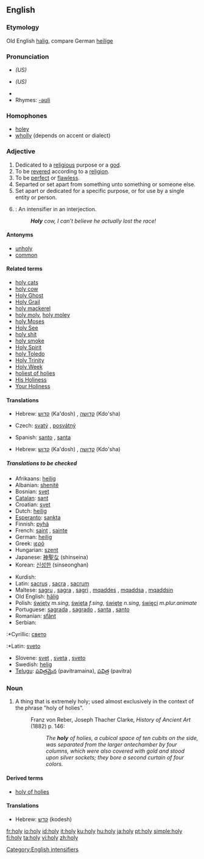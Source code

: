 {{see|hộ lý|holly}}
==English==

===Etymology===
Old English [[halig]], compare German [[heilige]]

===Pronunciation===
*{{IPA|/ˈhoʊli/}} ''(US)''
*{{SAMPA|/"hoUli/}} ''(US)''
*{{audio|en-us-holy.ogg|Audio (US)}}
*Rhymes: [[Rhymes:English:-əʊli|-əʊli]]

===Homophones===
*[[holey]]
*[[wholly]] (depends on accent or dialect)

===Adjective===
{{en-adj|holier|holiest}}

# Dedicated to a [[religious]] purpose or a [[god]].
# To be [[revered]] according to a [[religion]].
# To be [[perfect]] or [[flawless]].
# Separted or set apart from something unto something or someone else.
# Set apart or dedicated for a specific purpose, or for use by a single entity or person.
# {{slang}}: An intensifier in an interjection.
#: '''''Holy''' cow, I can’t believe he actually lost the race!''

====Antonyms====
*[[unholy]]
*[[common]]

====Related terms====
*[[holy cats]]
*[[holy cow]]
*[[Holy Ghost]]
*[[Holy Grail]]
*[[holy mackerel]]
*[[holy moly]], [[holy moley]]
*[[holy Moses]]
*[[Holy See]]
*[[holy shit]]
*[[holy smoke]]
*[[Holy Spirit]]
*[[holy Toledo]]
*[[Holy Trinity]]
*[[Holy Week]]
*[[holiest of holies]]
*[[His Holiness]]
*[[Your Holiness]]

====Translations====
{{trans-top|dedicated to a religious purpose}}
*Hebrew: [[קדוש]] (Ka'dosh) {{m}}, [[קדושה]] (Kdo'sha) {{f}}
{{trans-mid}}
{{trans-bottom}}
{{trans-top|to be revered according to a religion}}
*Czech: [[svatý]] {{m}}, [[posvátný]] {{m}}
{{trans-mid}}
*Spanish: [[santo]] {{m}}, [[santa]] {{f}}
{{trans-bottom}}
{{trans-top|flawless}}
{{trans-mid}}
{{trans-bottom}}
{{trans-top|separated}}
{{trans-mid}}
{{trans-bottom}}
{{trans-top|dedicated}}
*Hebrew: [[קדוש]] (Ka'dosh) {{m}}, [[קדושה]] (Kdo'sha) {{f}}
{{trans-mid}}
{{trans-bottom}}
{{trans-top|slang intensifier}}
{{trans-mid}}
{{trans-bottom}}

=====Translations to be checked=====
{{rfc-trans}}
{{top}}
*Afrikaans: [[heilig]]
*Albanian: [[shenjtë]]
*Bosnian: [[svet]]
*[[Catalan]]: [[sant]]
*Croatian: [[svet]]
*Dutch: [[heilig]]
*[[Esperanto]]: [[sankta]]
*Finnish: [[pyhä]]
*French: [[saint]] {{m}}, [[sainte]] {{f}}
*German: [[heilig]]
*Greek: [[ιερό]]
*Hungarian: [[szent]]
*Japanese: [[神聖な]] (shinseina)
*Korean: [[신성한]] (sinseonghan)
{{mid}}
*Kurdish: {{KUchar|[[پیرۆز]]}}
*Latin: [[sacrus]] {{m}}, [[sacra]] {{f}}, [[sacrum]] {{n}}
*Maltese: [[sagru]] {{m}}, [[sagra]] {{f}}, [[sagri]] {{p}}, [[mqaddes]] {{m}}, [[mqaddsa]] {{f}}, [[mqaddsin]] {{p}}
*Old English: [[halig|hāliġ]]
*Polish: [[święty]] ''m.sing'', [[święta]] ''f.sing'', [[święte]] ''n.sing'', [[święci]] ''m.plur.animate''
*Portuguese: [[sagrada]] {{f}}, [[sagrado]] {{m}}, [[santa]] {{f}}, [[santo]] {{m}}
*Romanian: [[sfânt]]
*Serbian:
:*Cyrillic: [[свето]] {{n}}
:*Latin: [[sveto]] {{n}}
*Slovene: [[svet]] {{m}}, [[sveta]] {{f}}, [[sveto]] {{n}}
*Swedish: [[helig]]
*[[Telugu]]: [[పవిత్రమైన]] (pavitramaina), [[పవిత్ర]] (pavitra)
{{bottom}}

[[Category:English intensifiers]]

===Noun===
{{en-noun|holies}}
# {{archaic}} A thing that is extremely holy; used almost exclusively in the context of the phrase "holy of holies".
#:Franz von Reber, Joseph Thacher Clarke, ''History of Ancient Art'' (1882) p. 146:
#::''The '''holy''' of holies, a cubical space of ten cubits on the side, was separated from the larger antechamber by four columns, which were also covered with gold and stood upon silver sockets; they bore a second curtain of four colors.''

====Derived terms====
*[[holy of holies]]
====Translations====
{{trans-top|holy thing}}
*Hebrew: [[קדש]] (kodesh)
{{trans-mid}}
{{trans-bottom}}

[[fr:holy]]
[[io:holy]]
[[id:holy]]
[[it:holy]]
[[ku:holy]]
[[hu:holy]]
[[ja:holy]]
[[pt:holy]]
[[simple:holy]]
[[fi:holy]]
[[ta:holy]]
[[vi:holy]]
[[zh:holy]]